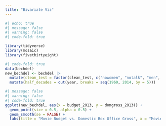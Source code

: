 ```yaml
---
title: "Bivariate Viz"
---
```


```r
#| echo: true
#| message: false
#| warning: false
#| code-fold: true

library(tidyverse)
library(mosaic)
library(fivethirtyeight)
```

```r
#| code-fold: true
data(bechdel)
new_bechdel <- bechdel |>
  mutate(clean_test = factor(clean_test, c("nowomen", "notalk", "men", "dubious", "ok"))) |>
  mutate(half_decades = cut(year, breaks = seq(1969, 2014, by = 5)))
```

```r
#| message: false
#| warning: false
#| code-fold: true
ggplot(new_bechdel, aes(x = budget_2013, y = domgross_2013)) +
  geom_point(size = 0.5, alpha = 0.5) +
  geom_smooth(se = FALSE) +
  labs(title = "Movie Budget vs. Domestic Box Office Gross", x = "Movie Budget", y = "Domestic Office")
```
